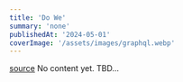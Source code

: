 ```yaml
---
title: 'Do We'
summary: 'none'
publishedAt: '2024-05-01'
coverImage: '/assets/images/graphql.webp'
---
```


[source](https://hackteam.io/blog/do-need-graphql-now-react-server-components/)
No content yet. TBD...
